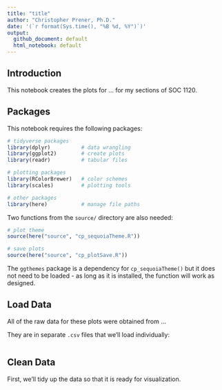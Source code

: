 ```yaml
---
title: "title"
author: "Christopher Prener, Ph.D."
date: '(`r format(Sys.time(), "%B %d, %Y")`)'
output:
  github_document: default
  html_notebook: default
---
```


## Introduction
This notebook creates the plots for ... for my sections of SOC 1120.

## Packages
This notebook requires the following packages:

```r
# tidyverse packages
library(dplyr)          # data wrangling
library(ggplot2)        # create plots
library(readr)          # tabular files

# plotting packages
library(RColorBrewer)   # color schemes
library(scales)         # plotting tools

# other packages
library(here)           # manage file paths
```

Two functions from the `source/` directory are also needed:

```r
# plot theme
source(here("source", "cp_sequoiaTheme.R"))

# save plots
source(here("source", "cp_plotSave.R"))
```

The `ggthemes` package is a dependency for `cp_sequoiaTheme()` but it does not need to be loaded - as long as it is installed, the function will work as designed.

## Load Data
All of the raw data for these plots were obtained from ...

They are in separate `.csv` files that we'll load individually:

```r

```

## Clean Data
First, we'll tidy up the data so that it is ready for visualization.
